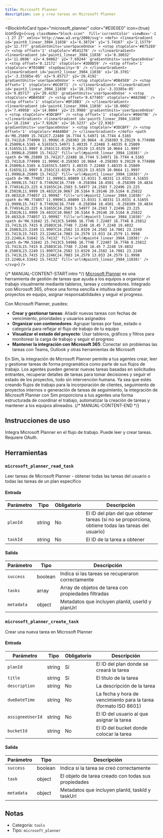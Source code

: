 ```yaml
---
title: Microsoft Planner
description: Lee y crea tareas en Microsoft Planner
---
```



<BlockInfoCard 
  type="microsoft_planner"
  color="#E0E0E0"
  icon={true}
  iconSvg={`<svg className="block-icon"  fill='currentColor' viewBox='-1 -1 27 27' xmlns='http://www.w3.org/2000/svg'>
      <defs>
        <linearGradient
          id='paint0_linear_3984_11038'
          x1='6.38724'
          y1='3.74167'
          x2='2.15779'
          y2='12.777'
          gradientUnits='userSpaceOnUse'
        >
          <stop stopColor='#8752E0' />
          <stop offset='1' stopColor='#541278' />
        </linearGradient>
        <linearGradient
          id='paint1_linear_3984_11038'
          x1='8.38032'
          y1='11.0696'
          x2='4.94062'
          y2='7.69244'
          gradientUnits='userSpaceOnUse'
        >
          <stop offset='0.12172' stopColor='#3D0D59' />
          <stop offset='1' stopColor='#7034B0' stopOpacity='0' />
        </linearGradient>
        <linearGradient
          id='paint2_linear_3984_11038'
          x1='18.3701'
          y1='-3.33385e-05'
          x2='9.85717'
          y2='20.4192'
          gradientUnits='userSpaceOnUse'
        >
          <stop stopColor='#DB45E0' />
          <stop offset='1' stopColor='#6C0F71' />
        </linearGradient>
        <linearGradient
          id='paint3_linear_3984_11038'
          x1='18.3701'
          y1='-3.33385e-05'
          x2='9.85717'
          y2='20.4192'
          gradientUnits='userSpaceOnUse'
        >
          <stop stopColor='#DB45E0' />
          <stop offset='0.677403' stopColor='#A829AE' />
          <stop offset='1' stopColor='#8F28B3' />
        </linearGradient>
        <linearGradient
          id='paint4_linear_3984_11038'
          x1='18.0002'
          y1='7.49958'
          x2='14.0004'
          y2='23.9988'
          gradientUnits='userSpaceOnUse'
        >
          <stop stopColor='#3DCBFF' />
          <stop offset='1' stopColor='#00479E' />
        </linearGradient>
        <linearGradient
          id='paint5_linear_3984_11038'
          x1='18.2164'
          y1='7.92626'
          x2='10.5237'
          y2='22.9363'
          gradientUnits='userSpaceOnUse'
        >
          <stop stopColor='#3DCBFF' />
          <stop offset='1' stopColor='#4A40D4' />
        </linearGradient>
      </defs>
      <path
        d='M8.25809 15.7412C7.22488 16.7744 5.54971 16.7744 4.5165 15.7412L0.774909 11.9996C-0.258303 10.9664 -0.258303 9.29129 0.774908 8.25809L4.5165 4.51655C5.54971 3.48335 7.22488 3.48335 8.25809 4.51655L11.9997 8.2581C13.0329 9.29129 13.0329 10.9664 11.9997 11.9996L8.25809 15.7412Z'
        fill='url(#paint0_linear_3984_11038)'
      />
      <path
        d='M8.25809 15.7412C7.22488 16.7744 5.54971 16.7744 4.5165 15.7412L0.774909 11.9996C-0.258303 10.9664 -0.258303 9.29129 0.774908 8.25809L4.5165 4.51655C5.54971 3.48335 7.22488 3.48335 8.25809 4.51655L11.9997 8.2581C13.0329 9.29129 13.0329 10.9664 11.9997 11.9996L8.25809 15.7412Z'
        fill='url(#paint1_linear_3984_11038)'
      />
      <path
        d='M0.774857 11.9999C1.80809 13.0331 3.48331 13.0331 4.51655 11.9999L15.7417 0.774926C16.7749 -0.258304 18.4501 -0.258309 19.4834 0.774914L23.225 4.51655C24.2583 5.54977 24.2583 7.22496 23.225 8.25819L11.9999 19.4832C10.9667 20.5164 9.29146 20.5164 8.25822 19.4832L0.774857 11.9999Z'
        fill='url(#paint2_linear_3984_11038)'
      />
      <path
        d='M0.774857 11.9999C1.80809 13.0331 3.48331 13.0331 4.51655 11.9999L15.7417 0.774926C16.7749 -0.258304 18.4501 -0.258309 19.4834 0.774914L23.225 4.51655C24.2583 5.54977 24.2583 7.22496 23.225 8.25819L11.9999 19.4832C10.9667 20.5164 9.29146 20.5164 8.25822 19.4832L0.774857 11.9999Z'
        fill='url(#paint3_linear_3984_11038)'
      />
      <path
        d='M4.51642 15.7413C5.54966 16.7746 7.22487 16.7746 8.25812 15.7413L15.7415 8.25803C16.7748 7.2248 18.45 7.2248 19.4832 8.25803L23.2249 11.9997C24.2582 13.0329 24.2582 14.7081 23.2249 15.7413L15.7415 23.2246C14.7083 24.2579 13.033 24.2579 11.9998 23.2246L4.51642 15.7413Z'
        fill='url(#paint4_linear_3984_11038)'
      />
      <path
        d='M4.51642 15.7413C5.54966 16.7746 7.22487 16.7746 8.25812 15.7413L15.7415 8.25803C16.7748 7.2248 18.45 7.2248 19.4832 8.25803L23.2249 11.9997C24.2582 13.0329 24.2582 14.7081 23.2249 15.7413L15.7415 23.2246C14.7083 24.2579 13.033 24.2579 11.9998 23.2246L4.51642 15.7413Z'
        fill='url(#paint5_linear_3984_11038)'
      />
    </svg>`}
/>

{/* MANUAL-CONTENT-START:intro */}
[Microsoft Planner](https://www.microsoft.com/en-us/microsoft-365/planner) es una herramienta de gestión de tareas que ayuda a los equipos a organizar el trabajo visualmente mediante tableros, tareas y contenedores. Integrado con Microsoft 365, ofrece una forma sencilla e intuitiva de gestionar proyectos en equipo, asignar responsabilidades y seguir el progreso.

Con Microsoft Planner, puedes:

- **Crear y gestionar tareas**: Añadir nuevas tareas con fechas de vencimiento, prioridades y usuarios asignados
- **Organizar con contenedores**: Agrupar tareas por fase, estado o categoría para reflejar el flujo de trabajo de tu equipo
- **Visualizar el estado del proyecto**: Usar tableros, gráficos y filtros para monitorear la carga de trabajo y seguir el progreso
- **Mantener la integración con Microsoft 365**: Conectar sin problemas las tareas con Teams, Outlook y otras herramientas de Microsoft

En Sim, la integración de Microsoft Planner permite a tus agentes crear, leer y gestionar tareas de forma programática como parte de sus flujos de trabajo. Los agentes pueden generar nuevas tareas basadas en solicitudes entrantes, recuperar detalles de tareas para tomar decisiones y seguir el estado de los proyectos, todo sin intervención humana. Ya sea que estés creando flujos de trabajo para la incorporación de clientes, seguimiento de proyectos internos o generación de tareas de seguimiento, la integración de Microsoft Planner con Sim proporciona a tus agentes una forma estructurada de coordinar el trabajo, automatizar la creación de tareas y mantener a los equipos alineados.
{/* MANUAL-CONTENT-END */}

## Instrucciones de uso

Integra Microsoft Planner en el flujo de trabajo. Puede leer y crear tareas. Requiere OAuth.

## Herramientas

### `microsoft_planner_read_task`

Leer tareas de Microsoft Planner - obtener todas las tareas del usuario o todas las tareas de un plan específico

#### Entrada

| Parámetro | Tipo | Obligatorio | Descripción |
| --------- | ---- | -------- | ----------- |
| `planId` | string | No | El ID del plan del que obtener tareas (si no se proporciona, obtiene todas las tareas del usuario) |
| `taskId` | string | No | El ID de la tarea a obtener |

#### Salida

| Parámetro | Tipo | Descripción |
| --------- | ---- | ----------- |
| `success` | boolean | Indica si las tareas se recuperaron correctamente |
| `tasks` | array | Array de objetos de tarea con propiedades filtradas |
| `metadata` | object | Metadatos que incluyen planId, userId y planUrl |

### `microsoft_planner_create_task`

Crear una nueva tarea en Microsoft Planner

#### Entrada

| Parámetro | Tipo | Obligatorio | Descripción |
| --------- | ---- | -------- | ----------- |
| `planId` | string | Sí | El ID del plan donde se creará la tarea |
| `title` | string | Sí | El título de la tarea |
| `description` | string | No | La descripción de la tarea |
| `dueDateTime` | string | No | La fecha y hora de vencimiento para la tarea (formato ISO 8601) |
| `assigneeUserId` | string | No | El ID del usuario al que asignar la tarea |
| `bucketId` | string | No | El ID del bucket donde colocar la tarea |

#### Salida

| Parámetro | Tipo | Descripción |
| --------- | ---- | ----------- |
| `success` | boolean | Indica si la tarea se creó correctamente |
| `task` | object | El objeto de tarea creado con todas sus propiedades |
| `metadata` | object | Metadatos que incluyen planId, taskId y taskUrl |

## Notas

- Categoría: `tools`
- Tipo: `microsoft_planner`
